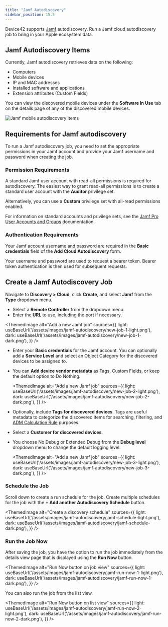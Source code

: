 ```yaml
---
title: "Jamf Autodiscovery"
sidebar_position: 15.5
---
```



Device42 supports [Jamf](https://www.jamf.com/) autodiscovery. Run a Jamf cloud autodiscovery job to bring in your Apple ecosystem data.

## Jamf Autodiscovery Items

Currently, Jamf autodiscovery retrieves data on the following:

- Computers
- Mobile devices
- IP and MAC addresses
- Installed software and applications
- Extension attributes (Custom Fields)

You can view the discovered mobile devices under the **Software In Use** tab on the details page of any of the discovered mobile devices.

![Jamf mobile autodiscovery items](/assets/images/jamf-autodiscovery/jamf-mobile-discovery-sw.png)

## Requirements for Jamf autodiscovery

To run a Jamf autodiscovery job, you need to set the appropriate permissions in your Jamf account and provide your Jamf username and password when creating the job.

### Permission Requirements

A standard Jamf user account with read-all permissions is required for autodiscovery. The easiest way to grant read-all permissions is to create a standard user account with the **Auditor** privilege set. 

Alternatively, you can use a **Custom** privilege set with all-read permissions enabled. 

For information on standard accounts and privilege sets, see the [Jamf Pro User Accounts and Groups](https://learn.jamf.com/en-US/bundle/jamf-pro-documentation-current/page/Jamf_Pro_User_Accounts_and_Groups.html) documentation.

### Authentication Requirements 

Your Jamf account username and password are required in the **Basic credentials** field of the **Add Cloud Autodiscovery** form.  

Your username and password are used to request a bearer token. Bearer token authentication is then used for subsequent requests.

## Create a Jamf Autodiscovery Job

Navigate to **Discovery > Cloud**, click **Create**, and select **Jamf** from the **Type** dropdown menu.
- Select a **Remote Controller** from the dropdown menu. 
- Enter the **URL** to use, including the port if necessary.

<ThemedImage
  alt="Add a new Jamf job"
  sources={{
    light: useBaseUrl('/assets/images/jamf-autodiscovery/new-job-1-light.png'),
    dark: useBaseUrl('/assets/images/jamf-autodiscovery/new-job-1-dark.png'),
  }}
/>

- Enter your **Basic credentials** for the Jamf account. You can optionally add a **Service Level** and select an Object Category for the discovered devices to be assigned to.
- You can **Add device vendor metadata** as Tags, Custom Fields, or keep the default option to Do Nothing.

  <ThemedImage
    alt="Add a new Jamf job"
    sources={{
      light: useBaseUrl('/assets/images/jamf-autodiscovery/new-job-2-light.png'),
      dark: useBaseUrl('/assets/images/jamf-autodiscovery/new-job-2-dark.png'),
    }}
  />

- Optionally, include **Tags for discovered devices**. Tags are useful metadata to categorize the discovered items for searching, filtering, and [ADM Calculation Rule](/apps/application-groups/calculation-rules/#what-are-calculation-rules) purposes.
- Select a **Customer for discovered devices**.
- You choose No Debug or Extended Debug from the **Debug level** dropdown menu to change the default logging level.

  <ThemedImage
    alt="Add a new Jamf job"
    sources={{
      light: useBaseUrl('/assets/images/jamf-autodiscovery/new-job-3-light.png'),
      dark: useBaseUrl('/assets/images/jamf-autodiscovery/new-job-3-dark.png'),
    }}
  />

### Schedule the Job

Scroll down to create a run schedule for the job. Create multiple schedules for the job with the **+ Add another Autodiscovery Schedule** button.

<ThemedImage
  alt="Create a discovery schedule"
  sources={{
    light: useBaseUrl('/assets/images/jamf-autodiscovery/jamf-schedule-light.png'),
    dark: useBaseUrl('/assets/images/jamf-autodiscovery/jamf-schedule-dark.png'),
  }}
/>

### Run the Job Now

After saving the job, you have the option to run the job immediately from the details view page that is displayed using the **Run Now** button.

<ThemedImage
  alt="Run Now button on job view"
  sources={{
    light: useBaseUrl('/assets/images/jamf-autodiscovery/jamf-run-now-1-light.png'),
    dark: useBaseUrl('/assets/images/jamf-autodiscovery/jamf-run-now-1-dark.png'),
  }}
/>

You can also run the job from the list view. 

<ThemedImage
  alt="Run Now button on list view"
  sources={{
    light: useBaseUrl('/assets/images/jamf-autodiscovery/jamf-run-now-2-light.png'),
    dark: useBaseUrl('/assets/images/jamf-autodiscovery/jamf-run-now-2-dark.png'),
  }}
/>
